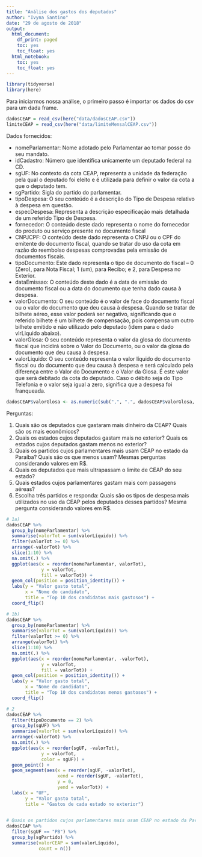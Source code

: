 ```yaml
---
title: "Análise dos gastos dos deputados"
author: "Ivyna Santino"
date: "29 de agosto de 2018"
output:
  html_document:
    df_print: paged
    toc: yes
    toc_float: yes
  html_notebook:
    toc: yes
    toc_float: yes
---
```

```r
library(tidyverse)
library(here)
```

Para iniciarmos nossa análise, o primeiro passo é importar os dados do csv para um dada frame.

```r
dadosCEAP = read_csv(here("data/dadosCEAP.csv"))
limiteCEAP = read_csv(here("data/limiteMensalCEAP.csv"))
```

Dados fornecidos:

- nomeParlamentar: Nome adotado pelo Parlamentar ao tomar posse do seu mandato.
- idCadastro: Número que identifica unicamente um deputado federal na CD.
- sgUF: No contexto da cota CEAP, representa a unidade da federação pela qual o deputado foi eleito e é utilizada para definir o valor da cota a que o deputado tem.
- sgPartido: Sigla do partido do parlamentar.
- tipoDespesa: O seu conteúdo é a descrição do Tipo de Despesa relativo à despesa em questão.
- especDespesa: Representa a descrição  especificação mais detalhada de um referido Tipo de Despesa.
- fornecedor: O conteúdo deste dado representa o nome do fornecedor do produto ou serviço presente no documento fiscal
- CNPJCPF: O conteúdo deste dado representa o CNPJ ou o CPF do emitente do documento fiscal, quando se tratar do uso da cota em razão do reembolso despesas comprovadas pela emissão de documentos fiscais.
- tipoDocumento: Este dado representa o tipo de documento do fiscal – 0 (Zero), para Nota Fiscal; 1 (um), para Recibo; e 2, para Despesa no Exterior.
- dataEmissao: O conteúdo deste dado é a data de emissão do documento fiscal ou a data do documento que tenha dado causa à despesa.
- valorDocumento: O seu conteúdo é o valor de face do documento fiscal ou o valor do documento que deu causa à despesa. Quando se tratar de bilhete aéreo, esse valor poderá ser negativo, significando que o referido bilhete é um bilhete de compensação, pois compensa um outro bilhete emitido e não utilizado pelo deputado (idem para o dado vlrLiquido abaixo).
- valorGlosa: O seu conteúdo representa o valor da glosa do documento fiscal que incidirá sobre o Valor do Documento, ou o valor da glosa do documento que deu causa à despesa.
- valorLiquido: O seu conteúdo representa o valor líquido do documento fiscal ou do documento que deu causa à despesa e será calculado pela diferença entre o Valor do Documento e o Valor da Glosa. É este valor que será debitado da cota do deputado. Caso o débito seja do Tipo Telefonia e o valor seja igual a zero, significa que a despesa foi franqueada.

```r
dadosCEAP$valorGlosa <- as.numeric(sub(",", ".", dadosCEAP$valorGlosa, fixed = TRUE)) 
```


Perguntas:

1. Quais são os deputados que gastaram mais dinheiro da CEAP? Quais são os mais econômicos? 
2. Quais os estados cujos deputados gastam mais no exterior? Quais os estados cujos deputados gastam menos no exterior? 
3. Quais os partidos cujos parlamentares mais usam CEAP no estado da Paraíba? Quais são os que menos usam? Mesmas perguntas considerando valores em R$. 
4. Quais os deputados que mais ultrapassam o limite de CEAP do seu estado? 
5. Quais estados cujos parlamentares gastam mais com passagens aéreas? 
6. Escolha três partidos e responda: Quais são os tipos de despesa mais utilizados no uso da CEAP pelos deputados desses partidos? Mesma pergunta considerando valores em R$.

```r
# 1a)
dadosCEAP %>% 
  group_by(nomeParlamentar) %>% 
  summarise(valorTot = sum(valorLíquido)) %>%
  filter(valorTot >= 0) %>% 
  arrange(-valorTot) %>% 
  slice(1:10) %>% 
  na.omit(.) %>% 
  ggplot(aes(x = reorder(nomeParlamentar, valorTot),
             y = valorTot,
             fill = valorTot)) +
  geom_col(position = position_identity()) +
  labs(y = "Valor gasto total",
       x = "Nome do candidato",
       title = "Top 10 dos candidatos mais gastosos") +
  coord_flip()
```


```r
# 1b)
dadosCEAP %>% 
  group_by(nomeParlamentar) %>% 
  summarise(valorTot = sum(valorLíquido)) %>%
  filter(valorTot >= 0) %>% 
  arrange(valorTot) %>% 
  slice(1:10) %>% 
  na.omit(.) %>% 
  ggplot(aes(x = reorder(nomeParlamentar, -valorTot),
             y = valorTot,
             fill = valorTot)) +
  geom_col(position = position_identity()) +
  labs(y = "Valor gasto total",
       x = "Nome do candidato",
       title = "Top 10 dos candidatos menos gastosos") +
  coord_flip()
```


```r
# 2
dadosCEAP %>% 
  filter(tipoDocumento == 2) %>% 
  group_by(sgUF) %>% 
  summarise(valorTot = sum(valorLíquido)) %>%
  arrange(-valorTot) %>% 
  na.omit(.) %>% 
  ggplot(aes(x = reorder(sgUF, -valorTot),
             y = valorTot,
             color = sgUF)) +
  geom_point() +
  geom_segment(aes(x = reorder(sgUF, -valorTot),
                   xend = reorder(sgUF, -valorTot),
                   y = 0,
                   yend = valorTot)) +
  labs(x = "UF",
       y = "Valor gasto total",
       title = "Gastos de cada estado no exterior")
  
```

```r
# Quais os partidos cujos parlamentares mais usam CEAP no estado da Paraíba? Quais são os que menos usam? Mesmas perguntas considerando valores em R$. 
dadosCEAP %>% 
  filter(sgUF == "PB") %>% 
  group_by(sgPartido) %>% 
  summarise(valorCEAP = sum(valorLíquido),
            count = n())
  
```


